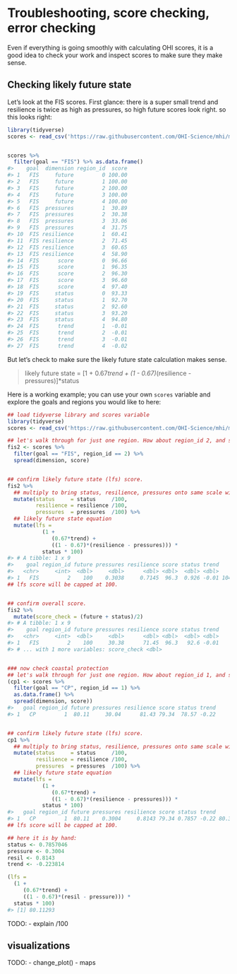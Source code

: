 # Troubleshooting, score checking, error checking {#troubleshooting} 

Even if everything is going smoothly with calculating OHI scores, it is a good idea to check your work and inspect scores to make sure they make sense.

## Checking likely future state

<!--- TODO: change this example to toolbox-demo not mhi --->
Let's look at the FIS scores. First glance: there is a super small trend and resilience is twice as high as pressures, so high future scores look right.  so this looks right:

``` r
library(tidyverse)
scores <- read_csv('https://raw.githubusercontent.com/OHI-Science/mhi/master/region2017/scores.csv')


scores %>%
  filter(goal == "FIS") %>% as.data.frame()
#>    goal  dimension region_id  score
#> 1   FIS     future         0 100.00
#> 2   FIS     future         1 100.00
#> 3   FIS     future         2 100.00
#> 4   FIS     future         3 100.00
#> 5   FIS     future         4 100.00
#> 6   FIS  pressures         1  30.89
#> 7   FIS  pressures         2  30.38
#> 8   FIS  pressures         3  33.06
#> 9   FIS  pressures         4  31.75
#> 10  FIS resilience         1  60.41
#> 11  FIS resilience         2  71.45
#> 12  FIS resilience         3  60.65
#> 13  FIS resilience         4  58.90
#> 14  FIS      score         0  96.66
#> 15  FIS      score         1  96.35
#> 16  FIS      score         2  96.30
#> 17  FIS      score         3  96.60
#> 18  FIS      score         4  97.40
#> 19  FIS     status         0  93.33
#> 20  FIS     status         1  92.70
#> 21  FIS     status         2  92.60
#> 22  FIS     status         3  93.20
#> 23  FIS     status         4  94.80
#> 24  FIS      trend         1  -0.01
#> 25  FIS      trend         2  -0.01
#> 26  FIS      trend         3  -0.01
#> 27  FIS      trend         4  -0.02
```

But let's check to make sure the likely future state calculation makes sense.
 
>likely future state = [1 + 0.67*trend + (1 - 0.67)*(resilience - pressures)]*status

Here is a working example; you can use your own `scores` variable and explore the goals and regions you would like to here: 

``` r
## load tidyverse library and scores variable
library(tidyverse)
scores <- read_csv('https://raw.githubusercontent.com/OHI-Science/mhi/master/region2017/scores.csv')

## let's walk through for just one region. How about region_id 2, and spread it so that each value has its own column header.
fis2 <- scores %>%
  filter(goal == "FIS", region_id == 2) %>%
  spread(dimension, score)


## confirm likely future state (lfs) score.
fis2 %>%
  ## multiply to bring status, resilience, pressures onto same scale with trend
  mutate(status     = status     /100,
         resilience = resilience /100,
         pressures  = pressures  /100) %>%
  ## likely future state equation
  mutate(lfs =
           (1 +
              (0.67*trend) +
              ((1 - 0.67)*(resilience - pressures))) *
           status * 100)
#> # A tibble: 1 x 9
#>    goal region_id future pressures resilience score status trend      lfs
#>   <chr>     <int>  <dbl>     <dbl>      <dbl> <dbl>  <dbl> <dbl>    <dbl>
#> 1   FIS         2    100    0.3038     0.7145  96.3  0.926 -0.01 104.5298
## lfs score will be capped at 100.


## confirm overall score.
fis2 %>%
  mutate(score_check = (future + status)/2)
#> # A tibble: 1 x 9
#>    goal region_id future pressures resilience score status trend
#>   <chr>     <int>  <dbl>     <dbl>      <dbl> <dbl>  <dbl> <dbl>
#> 1   FIS         2    100     30.38      71.45  96.3   92.6 -0.01
#> # ... with 1 more variables: score_check <dbl>


### now check coastal protection
## let's walk through for just one region. How about region_id 1, and spread it so that each value has its own column header.
(cp1 <- scores %>%
  filter(goal == "CP", region_id == 1) %>%
  as.data.frame() %>%
  spread(dimension, score))
#>   goal region_id future pressures resilience score status trend
#> 1   CP         1  80.11     30.04      81.43 79.34  78.57 -0.22


## confirm likely future state (lfs) score.
cp1 %>%
  ## multiply to bring status, resilience, pressures onto same scale with trend
  mutate(status     = status     /100,
         resilience = resilience /100,
         pressures  = pressures  /100) %>%
  ## likely future state equation
  mutate(lfs =
           (1 +
              (0.67*trend) +
              ((1 - 0.67)*(resilience - pressures))) *
           status * 100)
#>   goal region_id future pressures resilience score status trend      lfs
#> 1   CP         1  80.11    0.3004     0.8143 79.34 0.7857 -0.22 80.31323
## lfs score will be capped at 100.

## here it is by hand:
status <- 0.7857046
pressure <- 0.3004
resil <- 0.8143
trend <- -0.223814

(lfs =
  (1 +
     (0.67*trend) +
     ((1 - 0.67)*(resil - pressure))) *
  status * 100)
#> [1] 80.11293
```
TODO: 
- explain /100

## visualizations

TODO: 
- change_plot()
- maps
